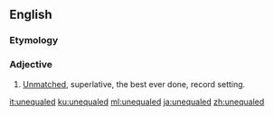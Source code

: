 ==English==

===Etymology===
{{prefix|en|un|equaled}}

===Adjective===
{{en-adj|-}}

# [[unmatched|Unmatched]], superlative, the best ever done, record setting.

[[it:unequaled]]
[[ku:unequaled]]
[[ml:unequaled]]
[[ja:unequaled]]
[[zh:unequaled]]